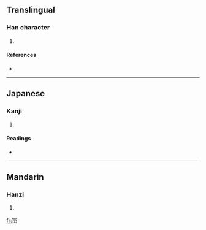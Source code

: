 {{also|崇}}
==Translingual==

===Han character===
{{Han char|rn=46|rad=山|as=08|sn=11|four=|canj=十一一山 (JMMU), X十一一山 (XJMMU)}}

# {{defn|Han|sort=山08}}

====References====
* {{Han ref|kx=0313.020|dkj=08153|dj=0614.010|hdz=10782.130|uh=5D08|ud=23816}}

----

==Japanese==

===Kanji===
{{ja-kanji|grade=|rs=山08}}

# {{defn|Japanese}}

====Readings====
* {{ja-readings|on=[[しゅう]] (shū)|kun=}}

----

==Mandarin==

===Hanzi===
{{cmn-hanzi|pin=[[chóng]] ([[chong2]])|wg=ch'ung<sup>2</sup>}}

# {{defn|Mandarin}}

[[fr:崈]]